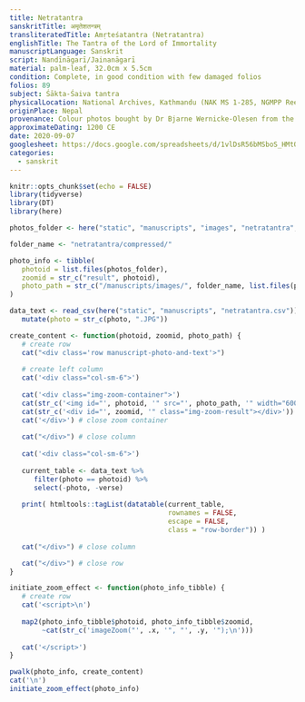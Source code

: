 ```yaml
---
title: Netratantra
sanskritTitle: अमृतेशतन्त्रम् 
transliteratedTitle: Amṛteśatantra (Netratantra)
englishTitle: The Tantra of the Lord of Immortality 
manuscriptLanguage: Sanskrit
script: Nandīnāgarī/Jainanāgarī
material: palm-leaf, 32.0cm x 5.5cm
condition: Complete, in good condition with few damaged folios
folios: 89
subject: Śākta-Śaiva tantra
physicalLocation: National Archives, Kathmandu (NAK MS 1-285, NGMPP Reel No. B 25/4)
originPlace: Nepal
provenance: Colour photos bought by Dr Bjarne Wernicke-Olesen from the NAK on 19.4.2018
approximateDating: 1200 CE
date: 2020-09-07
googlesheet: https://docs.google.com/spreadsheets/d/1vlDsR56bMSboS_HMtQSv2tJKdAZBZYsc7NBWizpoeH4/edit?usp=sharing
categories:
  - sanskrit
---
```


```r
knitr::opts_chunk$set(echo = FALSE)
library(tidyverse)
library(DT)
library(here)

photos_folder <- here("static", "manuscripts", "images", "netratantra", "compressed")

folder_name <- "netratantra/compressed/"

photo_info <- tibble(
   photoid = list.files(photos_folder),
   zoomid = str_c("result", photoid),
   photo_path = str_c("/manuscripts/images/", folder_name, list.files(photos_folder))
)

data_text <- read_csv(here("static", "manuscripts", "netratantra.csv")) %>% 
   mutate(photo = str_c(photo, ".JPG"))

```


```r
create_content <- function(photoid, zoomid, photo_path) {
   # create row
   cat("<div class='row manuscript-photo-and-text'>")
   
   # create left column
   cat('<div class="col-sm-6">')
   
   cat('<div class="img-zoom-container">')
   cat(str_c('<img id="', photoid, '" src="', photo_path, '" width="600" height="400">'))
   cat(str_c('<div id="', zoomid, '" class="img-zoom-result"></div>'))
   cat('</div>') # close zoom container
   
   cat("</div>") # close column
   
   cat('<div class="col-sm-6">')
   
   current_table <- data_text %>% 
      filter(photo == photoid) %>% 
      select(-photo, -verse)
   
   print( htmltools::tagList(datatable(current_table,
                                       rownames = FALSE, 
                                       escape = FALSE, 
                                       class = "row-border")) )
     
   cat("</div>") # close column

   cat("</div>") # close row
}

initiate_zoom_effect <- function(photo_info_tibble) {
   # create row
   cat('<script>\n')
   
   map2(photo_info_tibble$photoid, photo_info_tibble$zoomid, 
        ~cat(str_c('imageZoom("', .x, '", "', .y, '");\n')))
   
   cat('</script>')
}

```

```r
pwalk(photo_info, create_content)
cat('\n')
initiate_zoom_effect(photo_info)
```
